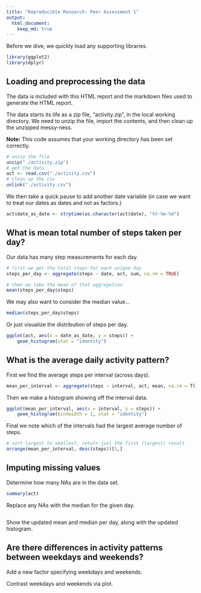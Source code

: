 ```yaml
---
title: "Reproducible Research: Peer Assessment 1"
output: 
  html_document:
    keep_md: true
---
```

Before we dive, we quickly load any supporting libraries.
```r
library(ggplot2)
library(dplyr)
```

## Loading and preprocessing the data
The data is included with this HTML report and the markdown files used to 
generate the HTML report.

The data starts its life as a zip file, "activity.zip", in the local working
directory. We need to unzip the file, import the contents, and then clean up 
the unzipped messy-ness.

**Note:** This code assumes that your working directory has been set correctly.

```r
# unzip the file
unzip("./activity.zip")
# get the data
act <- read.csv("./activity.csv")
# clean up the csv
unlink("./activity.csv")
```

We then take a quick pause to add another date variable (in case we want to
treat our dates as dates and not as factors.)
```r
act$date_as_date <- strptime(as.character(act$date), "%Y-%m-%d")
```

## What is mean total number of steps taken per day?
Our data has many step measurements for each day.

```r
# first we get the total steps for each unique day
steps_per_day <- aggregate(steps ~ date, act, sum, na.rm = TRUE)

# then we take the mean of that aggregation
mean(steps_per_day$steps)
```

We may also want to consider the median value...
```r
median(steps_per_day$steps)
```

Or just visualize the distribution of steps per day.
```r
ggplot(act, aes(x = date_as_date, y = steps)) + 
    geom_histogram(stat = "identity")
```

## What is the average daily activity pattern?
First we find the average steps per interval (across days).
```r
mean_per_interval <- aggregate(steps ~ interval, act, mean, na.rm = T)
```

Then we make a histogram showing off the interval data.
```r
ggplot(mean_per_interval, aes(x = interval, y = steps)) + 
    geom_histogram(bindwidth = 1, stat = "identity")
```

Final we note which of the intervals had the largest average number of steps.
```r
# sort largest to smallest, return just the first (largest) result
arrange(mean_per_interval, desc(steps))[1,]
```

## Imputing missing values
Determine how many NAs are in the data set.
```r
summary(act)
```

Replace any NAs with the median for the given day.
```r
```

Show the updated mean and median per day, along with the updated histogram.

## Are there differences in activity patterns between weekdays and weekends?
Add a new factor specifying weekdays and weekends.

Contrast weekdays and weekends via plot.
